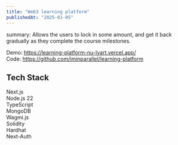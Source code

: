 ```yaml
---
title: "Web3 learning platform"
publishedAt: "2025-01-05"
---
```


summary: Allows the users to lock in some amount, and get it back gradually as they complete the course milestones.

Demo: https://learning-platform-nu-lyart.vercel.app/ <br/>
Code: https://github.com/iminparallel/learning-platform <br/>

## Tech Stack

Next.js <br/>
Node.js 22 <br/>
TypeScript <br/>
MongoDB <br/>
Wagmi.js <br/>
Solidity <br/>
Hardhat <br/>
Next-Auth
